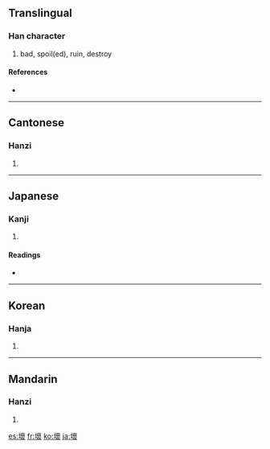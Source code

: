 {{see|坏|壊}}
==Translingual==

===Han character===
{{Han char|rn=32|rad=土|as=16|sn=19|four=4413<sub>2</sub>|canj=土卜田女 (GYWV)}}

# bad, spoil(ed), ruin, destroy

====References====
* {{Han ref|kx=0242.030|dkj=05590|dj=0481.270|hdz=10500.020|uh=58DE|ud=22750|bh=C361|bd=50017}}

----

==Cantonese==

===Hanzi===
{{yue-hanzi|jyut=|y=waai6}}

# {{defn|Cantonese}}

----

==Japanese==

===Kanji===
{{ja-kanji|grade=|rs=土16}}

# {{defn|Japanese}}

====Readings====
* {{ja-readings|on=[[かい]] (kai), [[え]] (e)|kun=[[こわす]] (kowasu)}}

----

==Korean==

===Hanja===
{{ko-hanja|hangeul=[[괴]], [[회]]|rv=goe, hoe|mr=koe, hoe}}

# {{defn|Korean}}

----

==Mandarin==

===Hanzi===
{{cmn-hanzi|sim=坏|pin=[[huài]] ([[huai4]]), [[xùn]] ([[xun4]])|wg=huai<sup>4</sup>, hsün<sup>4</sup>}}

# {{defn|Mandarin}}

[[es:壞]]
[[fr:壞]]
[[ko:壞]]
[[ja:壞]]